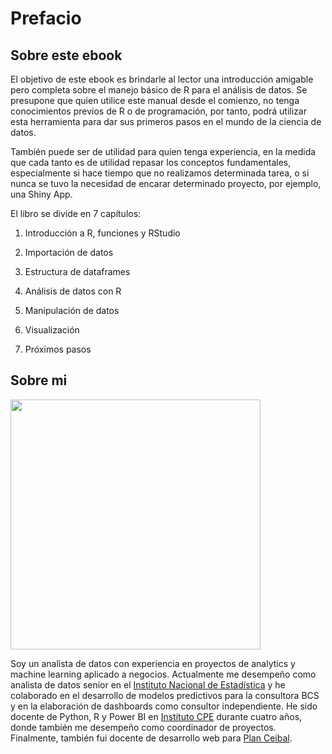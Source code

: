 # Prefacio {.unnumbered}

## Sobre este ebook

El objetivo de este ebook es brindarle al lector una introducción amigable pero completa sobre el manejo básico de R para el análisis de datos. Se presupone que quien utilice este manual desde el comienzo, no tenga conocimientos previos de R o de programación, por tanto, podrá utilizar esta herramienta para dar sus primeros pasos en el mundo de la ciencia de datos.

También puede ser de utilidad para quien tenga experiencia, en la medida que cada tanto es de utilidad repasar los conceptos fundamentales, especialmente si hace tiempo que no realizamos determinada tarea, o si nunca se tuvo la necesidad de encarar determinado proyecto, por ejemplo, una Shiny App.

El libro se divide en 7 capítulos:

1.  Introducción a R, funciones y RStudio

2.  Importación de datos

3.  Estructura de dataframes

4.  Análisis de datos con R

5.  Manipulación de datos

6.  Visualización

7.  Próximos pasos

## Sobre mi

![](images/yo.jpg){fig-align="center" width="400"}

Soy un analista de datos con experiencia en proyectos de analytics y machine learning aplicado a negocios. Actualmente me desempeño como analista de datos senior en el [Instituto Nacional de Estadística](https://www.ine.gub.uy/) y he colaborado en el desarrollo de modelos predictivos para la consultora BCS y en la elaboración de dashboards como consultor independiente. He sido docente de Python, R y Power BI en [Instituto CPE](https://institutocpe.edu.uy/) durante cuatro años, donde también me desempeño como coordinador de proyectos. Finalmente, también fui docente de desarrollo web para [Plan Ceibal](https://www.ceibal.edu.uy/es/jovenes-programar).
